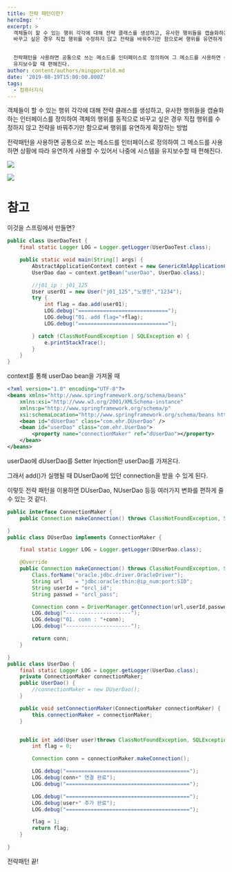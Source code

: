 ```yaml
---
title: 전략 패턴이란?
heroImg: ''
excerpt: >
  객체들이 할 수 있는 행위 각각에 대해 전략 클래스를 생성하고, 유사한 행위들을 캡슐화하는 인터페이스를 정의하여 객체의 행위를 동적으로
  바꾸고 싶은 경우 직접 행위를 수정하지 않고 전략을 바꿔주기만 함으로써 행위를 유연하게 확장하는 방법


  전략패턴을 사용하면 공통으로 쓰는 메소드를 인터페이스로 정의하여 그 메소드를 사용하면 상황에 따라 유연하게 사용할 수 있어서 나중에 시스템을
  유지보수할 때 편해진다.
author: content/authors/mingportal0.md
date: '2019-08-19T15:00:00.000Z'
tags:
  - 컴퓨터지식
---
```



객체들이 할 수 있는 행위 각각에 대해 전략 클래스를 생성하고, 유사한 행위들을 캡슐화하는 인터페이스를 정의하여 객체의 행위를 동적으로 바꾸고 싶은 경우 직접 행위를 수정하지 않고 전략을 바꿔주기만 함으로써 행위를 유연하게 확장하는 방법

전략패턴을 사용하면 공통으로 쓰는 메소드를 인터페이스로 정의하여 그 메소드를 사용하면 상황에 따라 유연하게 사용할 수 있어서 나중에 시스템을 유지보수할 때 편해진다.

![](/uploads/20190820_strategy_pattern1.png)

![](/uploads/20190820_strategy_pattern2.png)

# 참고
이것을 스프링에서 만들면?

```java
public class UserDaoTest {
	final static Logger LOG = Logger.getLogger(UserDaoTest.class);

	public static void main(String[] args) {
		AbstractApplicationContext context = new GenericXmlApplicationContext("applicationContext.xml");
		UserDao dao = context.getBean("userDao", UserDao.class);

		//j01_ip : j01_125
		User user01 = new User("j01_125","노명진","1234");
		try {
			int flag = dao.add(user01);
			LOG.debug("=============================");
			LOG.debug("01. add flag="+flag);
			LOG.debug("=============================");

		} catch (ClassNotFoundException | SQLException e) {
			e.printStackTrace();
		}
	}
}
```

context를 통해 userDao bean을 가져올 때

```xml
<?xml version="1.0" encoding="UTF-8"?>
<beans xmlns="http://www.springframework.org/schema/beans"
	xmlns:xsi="http://www.w3.org/2001/XMLSchema-instance"
	xmlns:p="http://www.springframework.org/schema/p"
	xsi:schemaLocation="http://www.springframework.org/schema/beans http://www.springframework.org/schema/beans/spring-beans.xsd">
	<bean id="dUserDao" class="com.ehr.DUserDao" />
	<bean id="userDao" class="com.ehr.UserDao">
		<property name="connectionMaker" ref="dUserDao"></property>
	</bean>
</beans>
```

userDao에 dUserDao를 Setter Injection한 userDao를 가져온다.

그래서 add()가 실행될 때 DUserDao에 있던 connection을 받을 수 있게 된다.

이렇듯 전략 패턴을 이용하면 DUserDao, NUserDao 등등 여러가지 변화를 편하게 줄 수 있는 것 같다.

```java
public interface ConnectionMaker {
	public Connection makeConnection() throws ClassNotFoundException, SQLException;

}
public class DUserDao implements ConnectionMaker {

	final static Logger LOG = Logger.getLogger(DUserDao.class);

	@Override
	public Connection makeConnection() throws ClassNotFoundException, SQLException {
		Class.forName("oracle.jdbc.driver.OracleDriver");
		String url    = "jdbc:oracle:thin:@ip_num:port:SID";
		String userId = "orcl_id";
		String passwd = "orcl_pass";

		Connection conn = DriverManager.getConnection(url,userId,passwd);
		LOG.debug("---------------------");
		LOG.debug("01. conn : "+conn);
		LOG.debug("---------------------");

		return conn;
	}

}
public class UserDao {
	final static Logger LOG = Logger.getLogger(UserDao.class);
	private ConnectionMaker connectionMaker;
	public UserDao() {
		//connectionMaker = new DUserDao();
	}

	public void setConnectionMaker(ConnectionMaker connectionMaker) {
		this.connectionMaker = connectionMaker;
	}


	public int add(User user)throws ClassNotFoundException, SQLException{
		int flag = 0;

		Connection conn = connectionMaker.makeConnection();

		LOG.debug("========================================");
		LOG.debug(conn+" 연결 완료");
		LOG.debug("========================================");

		LOG.debug("========================================");
		LOG.debug(user+" 추가 완료");
		LOG.debug("========================================");

		flag = 1;
		return flag;
	}

}
```

전략패턴 끝!
